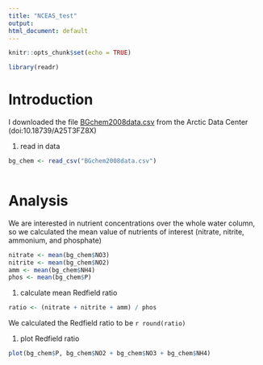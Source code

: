 ```yaml
---
title: "NCEAS_test"
output:  
html_document: default
---
```


```r
knitr::opts_chunk$set(echo = TRUE)
```

```r
library(readr)
```

# Introduction

I downloaded the file [BGchem2008data.csv](https://arcticdata.io/catalog/view/doi:10.18739/A25T3FZ8X) from the Arctic Data Center (doi:10.18739/A25T3FZ8X)

1. read in data

```r
bg_chem <- read_csv("BGchem2008data.csv")
  
```

# Analysis

We are interested in nutrient concentrations over the whole water column, so we calculated the mean value of nutrients of interest (nitrate, nitrite, ammonium, and phosphate)

```r

nitrate <- mean(bg_chem$NO3)
nitrite <- mean(bg_chem$NO2)
amm <- mean(bg_chem$NH4)
phos <- mean(bg_chem$P)

```

1. calculate mean Redfield ratio

```r

ratio <- (nitrate + nitrite + amm) / phos
```

We calculated the Redfield ratio to be `r round(ratio)`

1. plot Redfield ratio

```r

plot(bg_chem$P, bg_chem$NO2 + bg_chem$NO3 + bg_chem$NH4)

```

